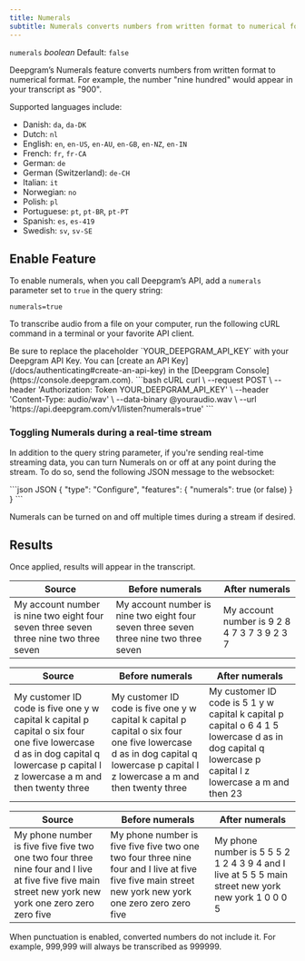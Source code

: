 ```yaml
---
title: Numerals
subtitle: Numerals converts numbers from written format to numerical format.
---
```


`numerals` *boolean* Default: `false`

<div class="flex flex-row gap-2">
  <Markdown src="/snippets/stt-batch-available.mdx" /> <Markdown src="/snippets/stt-stream-available.mdx" /> <Markdown src="/snippets/specific-languages-only.mdx" />
</div>

Deepgram’s Numerals feature converts numbers from written format to numerical format. For example, the number "nine hundred" would appear in your transcript as "900".

Supported languages include:

- Danish: `da`, `da-DK`
- Dutch: `nl`
- English: `en`, `en-US`, `en-AU`, `en-GB`, `en-NZ`, `en-IN`
- French: `fr`, `fr-CA`
- German: `de`
- German (Switzerland): `de-CH`
- Italian: `it`
- Norwegian: `no`
- Polish: `pl`
- Portuguese: `pt`, `pt-BR`, `pt-PT`
- Spanish: `es`, `es-419`
- Swedish: `sv`, `sv-SE`

## Enable Feature

To enable numerals, when you call Deepgram’s API, add a `numerals` parameter set to `true` in the query string:

`numerals=true`

To transcribe audio from a file on your computer, run the following cURL command in a terminal or your favorite API client.

<Info>
  Be sure to replace the placeholder `YOUR_DEEPGRAM_API_KEY` with your Deepgram API Key. You can [create an API Key](/docs/authenticating#create-an-api-key) in the [Deepgram Console](https://console.deepgram.com).
</Info>

<CodeGroup>
  ```bash cURL
  curl \
    --request POST \
    --header 'Authorization: Token YOUR_DEEPGRAM_API_KEY' \
    --header 'Content-Type: audio/wav' \
    --data-binary @youraudio.wav \
    --url 'https://api.deepgram.com/v1/listen?numerals=true'
  ```
</CodeGroup>

### Toggling Numerals during a real-time stream

In addition to the query string parameter, if you're sending real-time streaming data, you can turn Numerals on or off at any point during the stream. To do so, send the following JSON message to the websocket:

<CodeGroup>
  ```json JSON
  {
    "type": "Configure",
    "features": {
      "numerals": true (or false)
    }
  }
  ```
</CodeGroup>

Numerals can be turned on and off multiple times during a stream if desired.

## Results

Once applied, results will appear in the transcript.

| Source                                                                                | Before numerals                                                                       | After numerals                               |
| ------------------------------------------------------------------------------------- | ------------------------------------------------------------------------------------- | -------------------------------------------- |
| My account number is nine two eight four seven three seven three nine two three seven | My account number is nine two eight four seven three seven three nine two three seven | My account number is 9 2 8 4 7 3 7 3 9 2 3 7 |

| Source                                                                                                                                                                          | Before numerals                                                                                                                                                                 | After numerals                                                                                                                                         |
| ------------------------------------------------------------------------------------------------------------------------------------------------------------------------------- | ------------------------------------------------------------------------------------------------------------------------------------------------------------------------------- | ------------------------------------------------------------------------------------------------------------------------------------------------------ |
| My customer ID code is five one y w capital k capital p capital o six four one five lowercase d as in dog capital q lowercase p capital l z lowercase a m and then twenty three | My customer ID code is five one y w capital k capital p capital o six four one five lowercase d as in dog capital q lowercase p capital l z lowercase a m and then twenty three | My customer ID code is 5 1 y w capital k capital p capital o 6 4 1 5 lowercase d as in dog capital q lowercase p capital l z lowercase a m and then 23 |

| Source                                                                                                                                                | Before numerals                                                                                                                                       | After numerals                                                                                     |
| ----------------------------------------------------------------------------------------------------------------------------------------------------- | ----------------------------------------------------------------------------------------------------------------------------------------------------- | -------------------------------------------------------------------------------------------------- |
| My phone number is five five five two one two four three nine four and I live at five five five main street new york new york one zero zero zero five | My phone number is five five five two one two four three nine four and I live at five five five main street new york new york one zero zero zero five | My phone number is 5 5 5 2 1 2 4 3 9 4 and I live at 5 5 5 main street new york new york 1 0 0 0 5 |

<Info>
  When punctuation is enabled, converted numbers do not include it. For example, 999,999 will always be transcribed as 999999.
</Info>
